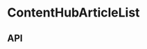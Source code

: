 
<Meta title="Components/ContentHubArticleList" component={ContentHubArticleList} />

# ContentHubArticleList

<Preview>
  <Story name="Base component">
    <Podium transition="fade">
       <ContentHubArticleList
          articles={ContentHubArticleListFixture.articles.slice(0, knobs.select('number', [1, 2, 3, 4], 4, 'Presentation'))}
          isFirstGroup={false}
          pattern={knobs.select('pattern', [0, 1], 0, 'Presentation')}
        />
    </Podium>
  </Story>
</Preview>

## API

<Props of={ContentHubArticleList} />
